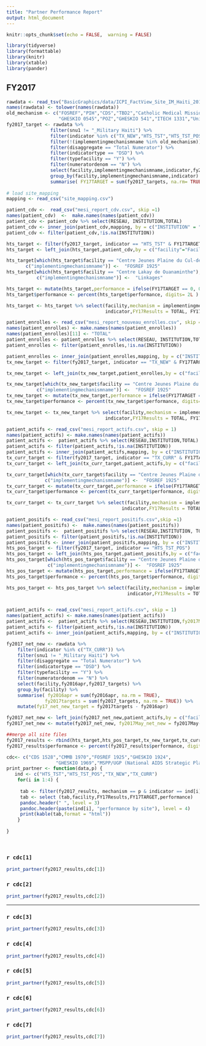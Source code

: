 ```yaml
---
title: "Partner Performance Report"
output: html_document
---
```


```r
knitr::opts_chunk$set(echo = FALSE,  warning = FALSE)
```
```r
library(tidyverse)
library(formattable)
library(knitr)
library(xtable)
library(pander)
```
## FY2017 


```r

rawdata <- read_tsv("BasicGraphics/data/ICPI_FactView_Site_IM_Haiti_20170515_v1_1.txt")
names(rawdata) <- tolower(names(rawdata))
old_mechanism <- c("FOSREF","PIH","CDS","TBD2","Catholic Medical Mission Board","University of Maryland","Health Service Delivery",
                   "GHESKIO 0545","POZ","GHESKIO 541","ITECH 1331","University of Miami","Dedup","ITECH 549")
fy2017_target <- rawdata %>%
                filter(snu1 != "_Military Haiti") %>%
                filter(indicator %in% c("TX_NEW","HTS_TST","HTS_TST_POS","TX_CURR")) %>%
                filter(!(implementingmechanismname %in% old_mechanism)) %>%
                filter(disaggregate == "Total Numerator") %>%
                filter(indicatortype == "DSD") %>% 
                filter(typefacility == "Y") %>%
                filter(numeratordenom == "N") %>%
                select(facility,implementingmechanismname,indicator,fy2017_targets) %>%
                group_by(facility,implementingmechanismname,indicator) %>%
                summarise( FY17TARGET = sum(fy2017_targets, na.rm= TRUE))
               
# load site_mapping
mapping <- read_csv("site_mapping.csv")
```


```r
patient_cdv <-  read_csv("mesi_report_cdv.csv", skip =1)
names(patient_cdv)  <-  make.names(names(patient_cdv))
patient_cdv <- patient_cdv %>% select(RESEAU, INSTITUTION,TOTAL)
patient_cdv <- inner_join(patient_cdv,mapping, by = c("INSTITUTION" = "Facility.MESI"))
patient_cdv <- filter(patient_cdv,!is.na(INSTITUTION))

hts_target <- filter(fy2017_target, indicator == "HTS_TST" & FY17TARGET > 0)
hts_target <- left_join(hts_target,patient_cdv,by = c("facility"="Facility.DATIM"))

hts_target[which(hts_target$facility == "Centre Jeunes Plaine du Cul-de-Sac"),
       c("implementingmechanismname")] <-  "FOSREF 1925"
hts_target[which(hts_target$facility == "Centre Lakay de Ouanaminthe"),
           c("implementingmechanismname")] <-  "Linkages"

hts_target <- mutate(hts_target,performance = ifelse(FY17TARGET == 0, 0, TOTAL/FY17TARGET))
hts_target$performance <- percent(hts_target$performance, digits= 2L )

hts_target <- hts_target %>% select(facility,mechanism = implementingmechanismname,
                                    indicator,FY17Results = TOTAL, FY17TARGET,performance)
```

```r
patient_enrolles <- read_csv("mesi_report_nouveau_enrolles.csv", skip = 1)
names(patient_enrolles) <- make.names(names(patient_enrolles))
names(patient_enrolles)[11] <- "TOTAL"
patient_enrolles <- patient_enrolles %>% select(RESEAU, INSTITUTION,TOTAL)
patient_enrolles <- filter(patient_enrolles,!is.na(INSTITUTION))

patient_enrolles <- inner_join(patient_enrolles,mapping, by = c("INSTITUTION" = "Facility.MESI"))
tx_new_target <- filter(fy2017_target, indicator == "TX_NEW" & FY17TARGET > 0)

tx_new_target <- left_join(tx_new_target,patient_enrolles,by = c("facility"="Facility.DATIM"))

tx_new_target[which(tx_new_target$facility == "Centre Jeunes Plaine du Cul-de-Sac"),
           c("implementingmechanismname")] <-  "FOSREF 1925"
tx_new_target <- mutate(tx_new_target,performance = ifelse(FY17TARGET == 0, 0, TOTAL/FY17TARGET))
tx_new_target$performance <- percent(tx_new_target$performance, digits= 2L )

tx_new_target <- tx_new_target %>% select(facility,mechanism = implementingmechanismname,
                                    indicator,FY17Results = TOTAL, FY17TARGET,performance)
```

```r
patient_actifs <- read_csv("mesi_report_actifs.csv", skip = 1)
names(patient_actifs) <- make.names(names(patient_actifs))
patient_actifs <-  patient_actifs %>% select(RESEAU,INSTITUTION,TOTAL)
patient_actifs <- filter(patient_actifs,!is.na(INSTITUTION))
patient_actifs <- inner_join(patient_actifs,mapping, by = c("INSTITUTION" = "Facility.MESI"))
tx_curr_target <- filter(fy2017_target, indicator == "TX_CURR" & FY17TARGET > 0)
tx_curr_target <- left_join(tx_curr_target,patient_actifs,by = c("facility"="Facility.DATIM"))

tx_curr_target[which(tx_curr_target$facility == "Centre Jeunes Plaine du Cul-de-Sac"),
              c("implementingmechanismname")] <-  "FOSREF 1925"
tx_curr_target <- mutate(tx_curr_target,performance = ifelse(FY17TARGET == 0, 0, TOTAL/FY17TARGET))
tx_curr_target$performance <- percent(tx_curr_target$performance, digits= 2L )

tx_curr_target <- tx_curr_target %>% select(facility,mechanism = implementingmechanismname,
                                          indicator,FY17Results = TOTAL, FY17TARGET,performance)
```


```r
patient_positifs <- read_csv("mesi_report_positifs.csv",skip =1)
names(patient_positifs) <-  make.names(names(patient_positifs))
patient_positifs <-  patient_positifs %>% select(RESEAU,INSTITUTION, TOTAL)
patient_positifs <- filter(patient_positifs,!is.na(INSTITUTION))
patient_positifs <- inner_join(patient_positifs,mapping, by = c("INSTITUTION" = "Facility.MESI"))
hts_pos_target <- filter(fy2017_target, indicator == "HTS_TST_POS")
hts_pos_target <- left_join(hts_pos_target,patient_positifs,by = c("facility"="Facility.DATIM"))
hts_pos_target[which(hts_pos_target$facility == "Centre Jeunes Plaine du Cul-de-Sac"),
               c("implementingmechanismname")] <-  "FOSREF 1925"
hts_pos_target <- mutate(hts_pos_target,performance = ifelse(FY17TARGET == 0, 0, TOTAL/FY17TARGET))
hts_pos_target$performance <- percent(hts_pos_target$performance, digits= 2L )

hts_pos_target <- hts_pos_target %>% select(facility,mechanism = implementingmechanismname,
                                            indicator,FY17Results = TOTAL, FY17TARGET,performance)
```



```r

```


```r
patient_actifs <- read_csv("mesi_report_actifs.csv", skip = 1)
names(patient_actifs) <- make.names(names(patient_actifs))
patient_actifs <-  patient_actifs %>% select(RESEAU,INSTITUTION,fy2017May =TOTAL)
patient_actifs <- filter(patient_actifs,!is.na(INSTITUTION))
patient_actifs <- inner_join(patient_actifs,mapping, by = c("INSTITUTION" = "Facility.MESI"))

fy2017_net_new <- rawdata %>%
    filter(indicator %in% c("TX_CURR")) %>%
    filter(snu1 != "_Military Haiti") %>%
    filter(disaggregate == "Total Numerator") %>%
    filter(indicatortype == "DSD") %>% 
    filter(typefacility == "Y") %>%
    filter(numeratordenom == "N") %>%
    select(facility,fy2016apr,fy2017_targets) %>%
    group_by(facility) %>%
    summarise( fy2016apr = sum(fy2016apr, na.rm = TRUE),
              fy2017targets = sum(fy2017_targets, na.rm = TRUE)) %>%
    mutate(fy17_net_new_target = fy2017targets - fy2016apr)

fy2017_net_new <- left_join(fy2017_net_new,patient_actifs,by = c("facility" = "Facility.DATIM"))
fy2017_net_new <- mutate(fy2017_net_new, fy2017May_net_new = fy2017May-fy2016apr)
```


```r

##merge all site files
fy2017_results <- rbind(hts_target,hts_pos_target,tx_new_target,tx_curr_target)
fy2017_results$performance <- percent(fy2017_results$performance, digits= 2L )

```

```r
cdc<- c("CDS 1528","CMMB 1970","FOSREF 1925","GHESKIO 1924",
                  "GHESKIO 1969","MSPP/UGP (National AIDS Strategic Plan)","PIH 1926")
print_partner <- function(data,p) {
   ind <- c("HTS_TST","HTS_TST_POS","TX_NEW","TX_CURR")
    for(i in 1:4) {
        
     tab <- filter(fy2017_results, mechanism == p & indicator == ind[i]) 
     tab <- select (tab,facility,FY17Results,FY17TARGET,performance)
     pandoc.header(" ", level = 3)
     pandoc.header(paste(ind[i], "performance by site"), level = 4)
     print(kable(tab,format = "html"))
    }
    
}

 
```


### `r cdc[1]`
```r

print_partner(fy2017_results,cdc[1])

```

### `r cdc[2]`
```r

print_partner(fy2017_results,cdc[2])

```
***

### `r cdc[3]`
```r

print_partner(fy2017_results,cdc[3])

```


### `r cdc[4]`
```r

print_partner(fy2017_results,cdc[4])

```


### `r cdc[5]`
```r

print_partner(fy2017_results,cdc[5])

```


### `r cdc[6]`
```r

print_partner(fy2017_results,cdc[6])

```



### `r cdc[7]`
```r

print_partner(fy2017_results,cdc[7])

```


